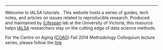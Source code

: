 ***

Welcome to IALSA tutorials . This website hosts a series of guides, tech notes, and articles on issues related to reproducible research. Produced and maintained by [iLifespan](https://ilifespan.org) lab at the University of Victoria, this resource helps [IALSA](ialsa.org) researchers  stay on the cutting edge of data science methods. 
</br>


For the Centre on Aging ([COAG](http://www.coag.uvic.ca/)) Fall 2014 Methodology Colloquium lecture series, please follow the [link](http://ialsa.github.io/tutorials/2014F-COAG-Colloquium.html)






